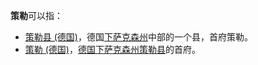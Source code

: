 '''策勒'''可以指：
{{PRC admin/disambig|65/32/25/000/000|65/32/25/100/000|65/32/25/200/000}}
* [[策勒县_(德国)|策勒县 (德国)]]，德国[[下萨克森州|下萨克森州]]中部的一个县，首府策勒。
* [[策勒_(德国)|策勒 (德国)]]，[[德国|德国]][[下萨克森州|下萨克森州]][[策勒县_(德国)|策勒县]]的首府。

{{disambig|C策|cat=二字地名消歧义}}